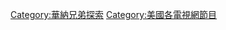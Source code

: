{{DEFAULTSORT:Discovery}}
[[Category:華納兄弟探索|Category:華納兄弟探索]]
[[Category:美國各電視網節目|Category:美國各電視網節目]]